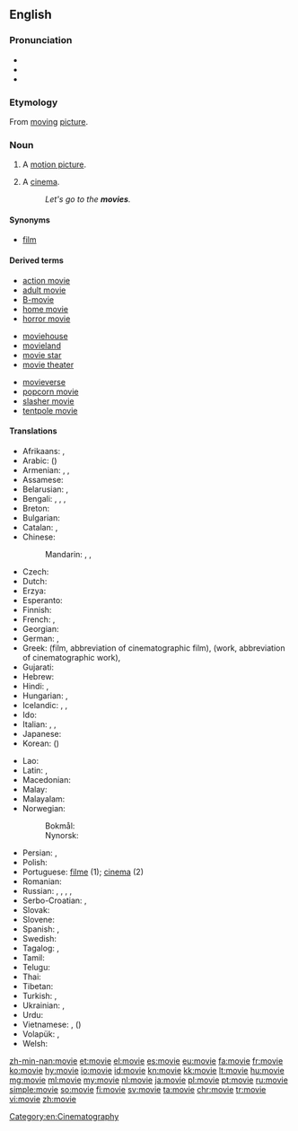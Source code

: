 ==English==

===Pronunciation===
* {{IPA|/ˈmuːvi/}}
* {{audio|en-us-movie.ogg|Audio (US)|lang=en}}
* {{rhymes|uːvi}}

===Etymology===
From [[moving]] [[picture]].

===Noun===
{{en-noun}}

# A [[motion picture]].
# {{context|usually|[[pluralize]]d|lang=en}} A [[cinema]].
#: ''Let's go to the '''movies'''.''

====Synonyms====
* [[film]]

====Derived terms====
{{rel-top3|Terms derived from ''movie''}}
* [[action movie]]
* [[adult movie]]
* [[B-movie]]
* [[home movie]]
* [[horror movie]]
{{rel-mid3}}
* [[moviehouse]]
* [[movieland]]
* [[movie star]]
* [[movie theater]]
{{rel-mid3}}
* [[movieverse]]
* [[popcorn movie]]
* [[slasher movie]]
* [[tentpole movie]]
{{rel-bottom}}

====Translations====
{{trans-top|motion picture}}
* Afrikaans: {{t|af|Vliek}}, {{t|af|rollprent}}
* Arabic: {{t|ar|فيلم|m|tr=film}} ({{t|ar|أفلام|m-p|tr='aflaam}})
* Armenian: {{t|hy|ֆիլմ|tr=film}}, {{t|hy|կինո|tr=kino|sc=Armn}}, {{t|hy|կինոնկար|tr=kinonkar|sc=Armn}}
* Assamese: {{t|as|চলচ্চিত্ৰ|sc=Beng|tr=calaccitra}}
* Belarusian: {{t|be|фільм|m|tr=fil’m}}, {{t|be|кіно|n|tr=kinó|sc=Cyrl}}
* Bengali: {{t|bn|মুভি|tr=muvi|sc=Beng}}, {{t|bn|মুভী|tr=muvi|sc=Beng}}, {{t|bn|ফিল্ম|tr=film|sc=Beng}}, {{t|bn|সিনেমা|tr=sinema|sc=Beng}}
* Breton: {{t|br|film|m}}
* Bulgarian: {{t+|bg|филм|m|tr=film}}
* Catalan: {{t+|ca|pel·lícula|f}}, {{t|ca|film|m}}
* Chinese:
*: Mandarin: {{t|cmn|電影|sc=Hani}}, {{t+|cmn|电影|tr=diànyǐng|sc=Hani}}, {{t+|cmn|影片|tr=yǐngpiàn|sc=Hani}}
* Czech: {{t+|cs|film|m}}
* Dutch: {{t+|nl|film|m}}
* Erzya: {{t|myv|эрянеявкс|sc=Cyrl}}
* Esperanto: {{t|eo|filmo}}
* Finnish: {{t+|fi|elokuva}}
* French: {{t+|fr|cinéma|m}}, {{t+|fr|film|m}}
* Georgian: {{t|ka|ფილმი|tr=p‘ilmi|sc=Geor}}
* German: {{t+|de|Film|m}}, {{t+|de|Spielfilm|m}}
* Greek: {{t+|el|ταινία|f|tr=tenía}} (film, abbreviation of cinematographic film), {{t+|el|έργο|n|tr=érɣo}} (work, abbreviation of cinematographic work), {{t+|el|φιλμ|n|tr=film}}
* Gujarati: {{t|gu|ચિત્રપટ|tr=citrapaṭ}}
* Hebrew: {{t+|he|סרט|m|tr=séret'}}
* Hindi: {{t+|hi|फ़िल्म|tr=film}}, {{t|hi|चलचित्र|tr=chalchitra|sc=Deva}}
* Hungarian: {{t+|hu|film}}, {{t+|hu|mozi}}
* Icelandic: {{t+|is|bíómynd|f}}, {{t+|is|mynd|f}}, {{t+|is|kvikmynd|f}}
* Ido: {{t+|io|filmo}}
* Italian: {{t+|it|cinema|m}}, {{t+|it|film|m}}, {{t+|it|pellicola|f}}
* Japanese: {{t+|ja|映画|tr=えいが, eiga}}
* Korean: {{t+|ko|영화|tr=yeonghwa|sc=Hang}} ({{t|ko|映畫|sc=Hani}})
{{trans-mid}}
* Lao: {{t|lo|ຟີມ|tr=fiim|sc=Laoo}}
* Latin: {{t|la|pictura cinematographica|f}}, {{t|la|pictura motionis|f}}
* Macedonian: {{t|mk|филм|m|tr=film}}
* Malay: {{t|ms|wayang}}
* Malayalam: {{t+|ml|ചലച്ചിത്രം|sc=Mlym|tr=calaccitraṁ}}
* Norwegian:
*: Bokmål: {{t+|nb|film|m}}
*: Nynorsk: {{t|nn|film|m}}
* Persian: {{t+|fa|فیلم|tr=film}}, {{t+|fa|سینما|tr=sinemâ|sc=fa-Arab}}
* Polish: {{t+|pl|film|m}}
* Portuguese: [[filme]] {{g|m}} (1); [[cinema]] {{g|m}} (2)
* Romanian: {{t+|ro|film|n}}
* Russian: {{t+|ru|фильм|m|tr=fil’m}}, {{t+|ru|кино|n|tr=kinó}}, {{t+|ru|кинофильм|m|tr=konofíl'm}}, {{t+|ru|кинокартина|f|tr=kinokartína}}, {{t+|ru|картина|f|tr=kartína}}
* Serbo-Croatian: {{t|sh|филм|m|sc=Cyrl}}, {{t+|sh|film|m}}
* Slovak: {{t|sk|film|m}}
* Slovene: {{t+|sl|film|m}}
* Spanish: {{t+|es|película|f}}, {{t+|es|cine|m}}
* Swedish: {{t+|sv|bio|c}}
* Tagalog: {{t|tl|pelikula}}, {{t|tl|sine}}
* Tamil: {{t+|ta|திரைப்படம்|tr=thiraippadam|sc=Taml}}
* Telugu: {{t+|te|చలనచిత్రం|tr=calanacitraṁ}}
* Thai: {{t+|th|ฟิล์ม|tr=film}}
* Tibetan: {{t|bo|གློག་བརྙན|alt=གློག་བརྙན།|tr=glog brnyan|sc=Tibt}}
* Turkish: {{t+|tr|sinema}}, {{t+|tr|film}}
* Ukrainian: {{t|uk|фільм|m|tr=fil’m}}, {{t+|uk|кіно|n|tr=kinó}}
* Urdu: {{t|ur|فلم|tr=film}}
* Vietnamese: {{t+|vi|phim}}, {{t|vi|điện ảnh}} ({{t|vi|電影|sc=Hani}})
* Volapük: {{qualifier|collective}} {{t|vo|biomagodem}}, {{qualifier|cartoon}} {{t|vo|däsinotabioskop}}
* Welsh: {{t+|cy|ffilm|f}}
{{trans-bottom}}

[[Category:en:Cinematography]]

[[zh-min-nan:movie]]
[[et:movie]]
[[el:movie]]
[[es:movie]]
[[eu:movie]]
[[fa:movie]]
[[fr:movie]]
[[ko:movie]]
[[hy:movie]]
[[io:movie]]
[[id:movie]]
[[kn:movie]]
[[kk:movie]]
[[lt:movie]]
[[hu:movie]]
[[mg:movie]]
[[ml:movie]]
[[my:movie]]
[[nl:movie]]
[[ja:movie]]
[[pl:movie]]
[[pt:movie]]
[[ru:movie]]
[[simple:movie]]
[[so:movie]]
[[fi:movie]]
[[sv:movie]]
[[ta:movie]]
[[chr:movie]]
[[tr:movie]]
[[vi:movie]]
[[zh:movie]]